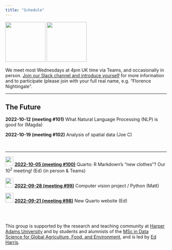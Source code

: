 ```yaml
---
title: "Schedule"
---
```


![](img/harug-hex.png){width="125"} ![](img/hap-e-hex.png){width="125"}

We meet most Wednesdays at 4pm UK time via Teams, and occasionally in person. [Join our Slack channel and introduce yourself](https://join.slack.com/t/harper-adams-rug/shared_invite/zt-azcm9z6s-WsY9JXvAs8DW1DLQuU3USg) for more information and to participate (please join with your full real name, e.g. "Florence Nightingale".

------------------------------------------------------------------------

## The Future


**2022-10-12 (meeting #101)** What Natural Language Processing (NLP) is good for (Magda)

**2022-10-19 (meeting #102)** Analysis of spatial data (Joe C)

<br>

------------------------------------------------------------------------

![](img/harug-hex.png){width="25" height="30"} [**2022-10-05 (meeting #100)**]() Quarto: R Markdown's "new clothes"? Our $10^2$ meeting! (Ed) (in person & Teams)

![](img/hap-e-hex.png){width="25" height="30"} [**2022-09-28 (meeting #99)**](d20220928.html) Computer vision project / Python (Matt)

![](img/harug-hex.png){width="25" height="30"} [**2022-09-21 (meeting #98)**](d20220921.html) New Quarto website (Ed)

<br><br>

This group is supported by the research and teaching community at [Harper Adams University](https://www.harper-adams.ac.uk/ "Harper Adams University") and by students and alumnists of the [MSc in Data Science for Global Agriculture, Food, and Environment](https://www.harper-adams.ac.uk/courses/postgraduate/201194/data-science-for-global-agriculture-food-and-environment "MSc in Data Science"), and is led by [Ed Harris](https://www.harper-adams.ac.uk/general/staff/profile/201620/Edwin-Harris/ "Ed's Faculty page").
